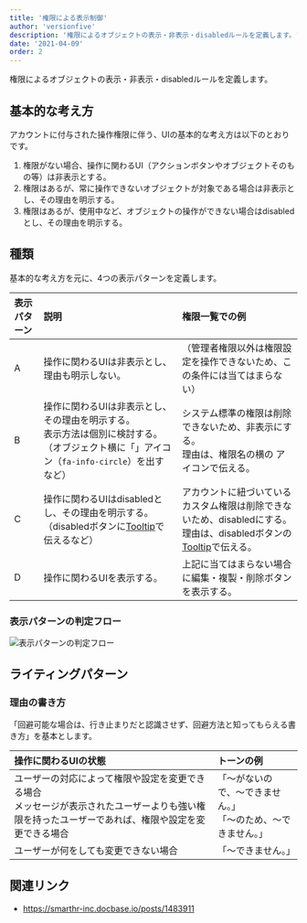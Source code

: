 ```yaml
---
title: '権限による表示制御'
author: 'versionfive'
description: '権限によるオブジェクトの表示・非表示・disabledルールを定義します。'
date: '2021-04-09'
order: 2
---
```


権限によるオブジェクトの表示・非表示・disabledルールを定義します。

## 基本的な考え方
アカウントに付与された操作権限に伴う、UIの基本的な考え方は以下のとおりです。

1. 権限がない場合、操作に関わるUI（アクションボタンやオブジェクトそのもの等）は非表示とする。
2. 権限はあるが、常に操作できないオブジェクトが対象である場合は非表示とし、その理由を明示する。
3. 権限はあるが、使用中など、オブジェクトの操作ができない場合はdisabledとし、その理由を明示する。

## 種類
基本的な考え方を元に、4つの表示パターンを定義します。

| 表示パターン | 説明 | 権限一覧での例 |
| :--- | :--- | :--- |
| A | 操作に関わるUIは非表示とし、理由も明示しない。 | （管理者権限以外は権限設定を操作できないため、この条件には当てはまらない） |
| B | 操作に関わるUIは非表示とし、その理由を明示する。<br />表示方法は個別に検討する。（オブジェクト横に「<FaInfoCircleIcon visuallyHiddenText="情報通知" color="TEXT_GREY" size={16} />」アイコン（`fa-info-circle`）を出すなど） | システム標準の権限は削除できないため、非表示にする。<br />理由は、権限名の横の <FaInfoCircleIcon visuallyHiddenText="情報通知" color="TEXT_GREY" size={16} /> アイコンで伝える。 |
| C | 操作に関わるUIはdisabledとし、その理由を明示する。（disabledボタンに[Tooltip](/products/components/tooltip/)で伝えるなど） | アカウントに紐づいているカスタム権限は削除できないため、disabledにする。<br />理由は、disabledボタンの[Tooltip](/products/components/tooltip/)で伝える。 |
| D | 操作に関わるUIを表示する。 | 上記に当てはまらない場合に編集・複製・削除ボタンを表示する。 |


### 表示パターンの判定フロー
![表示パターンの判定フロー](./images/access-control-decision-tree.png)


## ライティングパターン
### 理由の書き方
「回避可能な場合は、行き止まりだと認識させず、回避方法と知ってもらえる書き方」を基本とします。

| 操作に関わるUIの状態 | トーンの例 |
| :--- | :--- |
| ユーザーの対応によって権限や設定を変更できる場合<br />メッセージが表示されたユーザーよりも強い権限を持ったユーザーであれば、権限や設定を変更できる場合 | 「〜がないので、〜できません。」<br />「〜のため、〜できません。」 |
| ユーザーが何をしても変更できない場合 | 「〜できません。」 |

## 関連リンク
- https://smarthr-inc.docbase.io/posts/1483911
